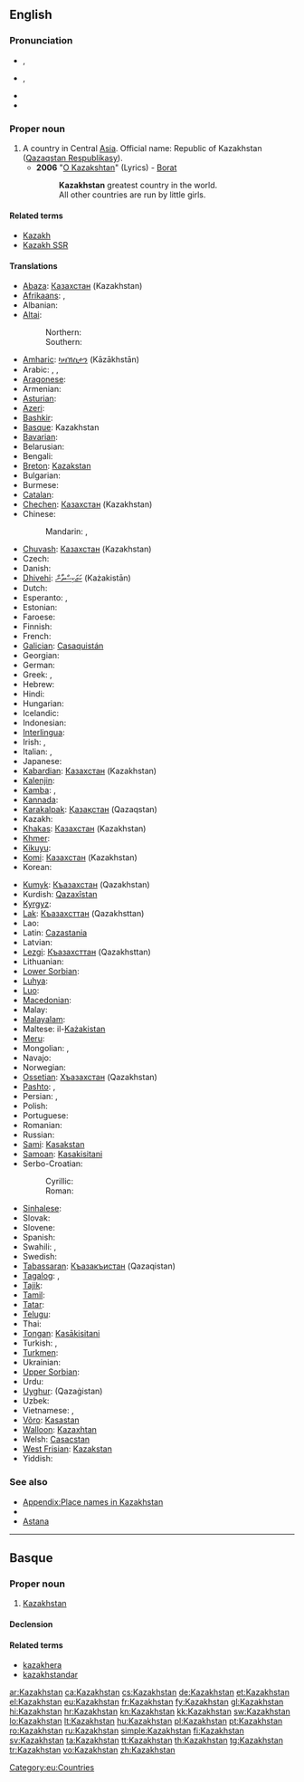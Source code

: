 ==English==
{{wikipedia}}

===Pronunciation===
* {{a|UK}} {{IPA|/ˈkæzəkstæn/|/ˈkɑːzəkstɑːn/}}, {{SAMPA|/"k{z@kst{n/|/"kA:z@kstA:n/}}
* {{a|US}} {{IPA|/ˈkɑzəkˌstæn/}}, {{SAMPA|/"kAz@k%st{n/}}
* {{audio|En-us-Kazakhstan.ogg|Audio (US)}}
* {{rhymes|æn}}

===Proper noun===
{{en-proper noun}}

# A country in Central [[Asia]]. Official name: Republic of Kazakhstan ([[Qazaqstan Respublikasy]]).
#* '''2006''' "[http://www.lyricsondemand.com/b/boratlyrics/okazakhstanlyrics.html O Kazakshtan]" (Lyrics) - [[w:Stereophonic Musical Listenings That Have Been Origin in Moving Film "Borat: Cultural Learnings of America for Make Benefit Glorious Nation of Kazakhstan"|Borat]]
#*: '''Kazakhstan''' greatest country in the world.
#*: All other countries are run by little girls.

====Related terms====
* [[Kazakh]]
* [[Kazakh SSR]]

====Translations====
{{trans-top|country in Central Asia}}
* [[Abaza]]: [[Казахстан]] (Kazakhstan)
* [[Afrikaans]]: {{t|af|Kasakstan}}, {{t|af|Kazakstan}}
* Albanian: {{t-|sq|Kazakistan|xs=Albanian}}
* [[Altai]]:
*: Northern: {{t|atv|Казахстан|tr=Kazaxstan|sc=Cyrl}}
*: Southern: {{t|alt|Казахстан|tr=Kazaxstan|sc=Cyrl}}
* [[Amharic]]: [[ካዛኽስታን]] (Kāzākhstān)
* Arabic: {{t-|ar|كازاخستان|m|tr=kazakhistaan}}, {{t-|ar|قازاقستان|m|tr=qazaqistaan}}, {{t-|ar|كازخستان|tr=kazakhistaan}}
* [[Aragonese]]: {{t|an|Kasajstán|xs=Aragonese}}
* Armenian: {{t-|hy|Ղազախստան|tr=Ġazaxstan}}
* [[Asturian]]: {{t|ast|Kazakhistán|xs=Asturian}}
* [[Azeri]]: {{t|az|Qazaxıstan}}
* [[Bashkir]]: {{tø|ba|Ҡаҙағстан|tr=Qaðağstan|sc=Cyrl}}
* [[Basque]]: Kazakhstan
* [[Bavarian]]: {{tø|bar|Kasachstan}}
* Belarusian: {{t-|be|Казахстан|m|tr=Kazaxstán|xs=Belarusian}}
* Bengali: {{t|bn|কাজাখস্তান|tr=kajakhstan|sc=Beng|xs=Bengali}}
* [[Breton]]: [[Kazakstan]]
* Bulgarian: {{t|bg|Казахстан|m|tr=Kazahstán|sc=Cyrl}}
* Burmese: {{t|my|ကာဇက်စတန်|tr=kazetsătan|sc=Mymr}}
* [[Catalan]]: {{t+|ca|Kazakhstan}}
* [[Chechen]]: [[Казахстан]] (Kazakhstan)
* Chinese:
*: Mandarin: {{t-|cmn|哈薩克斯坦|sc=Hani}}, {{t-|cmn|哈萨克斯坦|tr=Hāsàkèsītǎn|sc=Hani}}
* [[Chuvash]]: [[Казахстан]] (Kazakhstan)
* Czech: {{t-|cs|Kazachstán|m}}
* Danish: {{t-|da|Kasakhstan}}
* [[Dhivehi]]: [[ކަޒަކިސްތާން]] (Każakistān)
* Dutch: {{t+|nl|Kazachstan}}
* Esperanto: {{t-|eo|Kazaĥio|xs=Esperanto}}, {{t-|eo|Kazaĥstano|xs=Esperanto}}
* Estonian: {{t-|et|Kasahstan}}
* Faroese: {{t-|fo|Kasakstan|xs=Faroese}}
* Finnish: {{t+|fi|Kazakstan}}
* French: {{t+|fr|Kazakhstan|m}}
* [[Galician]]: [[Casaquistán]]
* Georgian: {{t|ka|ყაზახეთი|tr=qazaxet'i|sc=Geor|xs=Georgian}}
* German: {{t+|de|Kasachstan|n}}
* Greek: {{t-|el|Καζαχστάν|n|tr=Kazachstán}},  {{t+|el|Καζακστάν|n|tr=Kazakstán}}
* Hebrew: {{t|he|קזחסטן|tr=kazakhstan}}
* Hindi: {{t|hi|कज़ाख़स्तान|tr=kazāxstān|xs=Hindi}}
* Hungarian: {{t+|hu|Kazahsztán}}
* Icelandic: {{t+|is|Kasakstan|n}}
* Indonesian: {{t-|id|Kazakhstan|xs=Indonesian}}
* [[Interlingua]]: {{t|ia|Kazakhstan}}
* Irish: {{t|ga|Casacstáin|f|alt=An Chasacstáin|xs=Irish}}, {{t|ga|Poblacht na Casacstáine|f|xs=Irish}}
* Italian: {{t-|it|Kazakistan|m}}, {{t-|it|Kazakstan|m}}
* Japanese: {{t+|ja|カザフスタン|tr=Kazafusutan}}
* [[Kabardian]]: [[Казахстан]] (Kazakhstan)
* [[Kalenjin]]: {{tø|kln|Kazakstan}}
* [[Kamba]]: {{tø|kam|Kazakstan}}, {{tø|kam|Kazakstan}}
* [[Kannada]]: {{t|kn|ಕಜಾಕಸ್ಥಾನ್|tr=kajāksthān|sc=Knda}}
* [[Karakalpak]]: [[Қазақстан]] (Qazaqstan)
* Kazakh: {{t-|kk|Қазақстан|tr=Qazaqstan|sc=Cyrl|xs=Kazakh}}
* [[Khakas]]: [[Казахстан]] (Kazakhstan)
* [[Khmer]]: {{t|km|កាហ្សាក់ស្ថាន|tr=ka zak sthan|sc=Khmr}}
* [[Kikuyu]]: {{tø|ki|Kazakstan}}
* [[Komi]]: [[Казахстан]] (Kazakhstan)
* Korean: {{t+|ko|카자흐스탄|tr=Kajaheuseutan|sc=Hang}}
{{trans-mid}}
* [[Kumyk]]: [[Къазахстан]] (Qazakhstan)
* Kurdish: [[Qazaxîstan]]
* [[Kyrgyz]]: {{t|ky|Казакстан|tr=Kazakstan|sc=Cyrl|xs=Kyrgyz}}
* [[Lak]]: [[Къазахсттан]] (Qazakhsttan)
* Lao: {{t|lo|ກາຊ້ກສະຖານ|tr=kāsáksatʰān|sc=Laoo}}
* Latin: [[Cazastania]]
* Latvian: {{t|lv|Kazahstāna}}
* [[Lezgi]]: [[Къазахсттан]] (Qazakhsttan)
* Lithuanian: {{t+|lt|Kazachstanas|xs=Lithuanian}}
* [[Lower Sorbian]]: {{l|dsb|Kazachstan}} {{m}}
* [[Luhya]]: {{tø|luy|Kazakstan}}
* [[Luo]]: {{tø|luo|Kazakstan}}
* [[Macedonian]]: {{t+|mk|Казахстан|m|tr=Kazahstán}}
* Malay: {{t-|ms|Kazakhstan|xs=Malay}}
* [[Malayalam]]: {{t|ml|ഖസാഖ്‌സ്ഥാൻ|sc=Mlym}}
* Maltese: il-[[Każakistan]]
* [[Meru]]: {{tø|mer|Kazakstan}}
* Mongolian: {{t-|mn|Казахстан|tr=Kazahstán|sc=Cyrl|xs=Mongolian}},  {{t|mn|Казакстан|tr=Kazakstán|sc=Cyrl|xs=Mongolian}}
* Navajo: {{tø|nv|Kʼazah bikéyah}}
* Norwegian: {{t+|no|Kasakhstan}}
* [[Ossetian]]: [[Хъазахстан]] (Qazakhstan)
* [[Pashto]]: {{t-|ps|قازاقستان|tr=qāzāqstān|sc=ps-Arab|xs=Pashto}},  {{t-|ps|قزاقستان|tr=qazāqstān|sc=ps-Arab|xs=Pashto}}
* Persian: {{t|fa|کازاخستان|tr=Kâzâxestân|xs=Persian}},  {{t+|fa|قزاقستان|tr=Qazzâqestân|xs=Persian}}
* Polish: {{t+|pl|Kazachstan|m}}
* Portuguese: {{t+|pt|Cazaquistão|m}}
* Romanian: {{t+|ro|Kazahstan|n}}
* Russian: {{t+|ru|Казахстан|m|tr=Kazaxstán}}
* [[Sami]]: [[Kasakstan]]
* [[Samoan]]: [[Kasakisitani]]
* Serbo-Croatian:
*: Cyrillic: {{t|sh|Казахстан|m|alt=Ка̏захста̄н|sc=Cyrl|xs=Serbo-Croatian}}
*: Roman: {{t|sh|Kazahstan|m|alt=Kȁzahstān|xs=Serbo-Croatian}}
* [[Sinhalese]]: {{t|si|කසකස්‍තානය|tr=kasakastānaya|sc=Sinh}}
* Slovak: {{t-|sk|Kasachstan|m}}
* Slovene: {{t+|sl|Kazahstan|m}}
* Spanish: {{t+|es|Kazajistán|m}}
* Swahili: {{t+|sw|Kazakistani|xs=Swahili}}, {{t+|sw|Ukazaki|xs=Swahili}}
* Swedish: {{t+|sv|Kazakstan}}
* [[Tabassaran]]: [[Къазакъистан]] (Qazaqistan)
* [[Tagalog]]: {{t|tl|Kasahstán}}, {{t|tl|Kasakstán}}
* [[Tajik]]: {{t|tg|Қазоқистон|tr=Qazoqiston|sc=Cyrl|xs=Tajik}}
* [[Tamil]]: {{t|ta|கஜாக்ஸ்தான்|tr=kajākstān|xs=Tamil}}
* [[Tatar]]: {{t|tt|Қазақстан|tr=Qazaqstan|sc=Cyrl}}
* [[Telugu]]: {{t|te|కజకస్తాన్|tr=kajakstān|sc=Telu}}
* Thai: {{t+|th|คาซัคสถาน|tr=kaasáksàtăan}}
* [[Tongan]]: [[Kasākisitani]]
* Turkish: {{t+|tr|Kazakistan}}, {{t-|tr|Kazakeli}}
* [[Turkmen]]: {{t-|tk|Gazagystan|xs=Turkmen}}
* Ukrainian: {{t+|uk|Казахстан|m|tr=Kazaxstán|xs=Ukrainian}}
* [[Upper Sorbian]]: {{l|hsb|Kazachstan}} {{m}}
* Urdu: {{t-|ur|قزاقستان|tr=Qazāqistān|xs=Urdu}}
* [[Uyghur]]: {{ug-Arab|[[ﻗﺎﺯﺍﻏﯩﺴﺘﺎﻥ]]}} (Qazaġistan)
* Uzbek: {{t|uz|Qozog'iston|xs=Uzbek}}
* Vietnamese: {{t|vi|Ka-dắc-xtan|xs=Vietnamese}},  {{t-|vi|Kazakhstan|xs=Vietnamese}}
* [[Võro]]: [[Kasastan]]
* [[Walloon]]: [[Kazaxhtan]]
* Welsh: [[Casacstan]]
* [[West Frisian]]: [[Kazakstan]]
* Yiddish: {{t|yi|קאזאכסטאן|alt=קאַזאַכסטאַן|tr=Kazakhstan|sc=Hebr|xs=Yiddish}}
{{trans-bottom}}

===See also===
* [[Appendix:Place names in Kazakhstan]]
* {{list|en|countries of Asia}}
* [[Astana]]

----

==Basque==
{{wikipedia|lang=eu}}

===Proper noun===
{{head|eu|proper noun}}

# [[#English|Kazakhstan]]

====Declension====
{{eu-decl-prop inanim noun|kk=1}}

====Related terms====
* [[kazakhera]]
* [[kazakhstandar]]

[[Category:eu:Countries]]

[[ar:Kazakhstan]]
[[ca:Kazakhstan]]
[[cs:Kazakhstan]]
[[de:Kazakhstan]]
[[et:Kazakhstan]]
[[el:Kazakhstan]]
[[eu:Kazakhstan]]
[[fr:Kazakhstan]]
[[fy:Kazakhstan]]
[[gl:Kazakhstan]]
[[hi:Kazakhstan]]
[[hr:Kazakhstan]]
[[kn:Kazakhstan]]
[[kk:Kazakhstan]]
[[sw:Kazakhstan]]
[[lo:Kazakhstan]]
[[lt:Kazakhstan]]
[[hu:Kazakhstan]]
[[pl:Kazakhstan]]
[[pt:Kazakhstan]]
[[ro:Kazakhstan]]
[[ru:Kazakhstan]]
[[simple:Kazakhstan]]
[[fi:Kazakhstan]]
[[sv:Kazakhstan]]
[[ta:Kazakhstan]]
[[tt:Kazakhstan]]
[[th:Kazakhstan]]
[[tg:Kazakhstan]]
[[tr:Kazakhstan]]
[[vo:Kazakhstan]]
[[zh:Kazakhstan]]